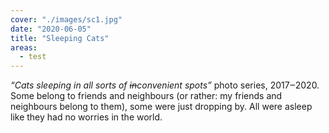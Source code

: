 ```yaml
---
cover: "./images/sc1.jpg"
date: "2020-06-05"
title: "Sleeping Cats"
areas:
  - test
---
```


_“Cats sleeping in all sorts of ~~in~~convenient spots”_ photo series, 2017‒2020. Some belong to friends and neighbours (or rather: my friends and neighbours belong to them), some were just dropping by. All were asleep like they had no worries in the world.

<Photo
  src="sleeping-cats/images/sc1.jpg"
  caption="This is not an apple"
  alt="Gray tabby kitten sleeping in a wooden storage box that said 'Apples' atop of a pile of newspapers. The handle is full of scratches."
  downloadUrl="https://www.dropbox.com/s/nu0xrsje9npbdlx/full_sc1.jpg?dl=0"
  isFree
/>

<Photo
  src="sleeping-cats/images/sc4.jpg"
  caption="Excuse me Sir, may I pass?"
  alt="Orange tabby cat sleeping on a stair in a staircase. A pair of human feet are seen descending the stairs and blocked by the cat."
  downloadUrl="https://www.dropbox.com/s/h94jkj0kdupzz1q/full_sc4.jpg?dl=0"
  isFree
/>

<Photo
  src="sleeping-cats/images/sc2.jpg"
  caption="Your friends after a fun night out"
  alt="Two cats sprawled in awkward sleeping position in the driveway in front of a house."
  downloadUrl="https://www.dropbox.com/s/i90qf2memynv8ji/full_sc2.jpg?dl=0"
/>

<Photo
  src="sleeping-cats/images/sc3.jpg"
  caption="Scooter guard"
  alt="Orange tabby cat sleeping on a motor scooter seating."
  downloadUrl="https://www.dropbox.com/s/yegwx12ydtgwem2/full_sc3.jpg?dl=0"
/>

<Photo
  src="sleeping-cats/images/sc6.jpg"
  caption="Calico and city bike"
  alt="Calico cat sleeping in a shady spot in a sunny front yard. Across the cat a white city bike with brown handles is parked."
  downloadUrl="https://www.dropbox.com/s/k8sg2eb51kzmupw/full_sc6.jpg?dl=0"
/>

<Photo
  src="sleeping-cats/images/sc5.jpg"
  caption="Balance"
  alt="White cat with black spots sleeping on top of a railing with her legs tucked underneath her body."
  downloadUrl="https://www.dropbox.com/s/xxeuuc961wbxdm0/full_sc5.jpg?dl=0"
/>

<Photo
  src="sleeping-cats/images/sc7.jpg"
  caption="Strange-looking cats, these"
  alt="Two dachschund dogs sleeping on a chair in a garden"
  downloadUrl="https://www.dropbox.com/s/gbsb8yg3m9ft79e/full_sc7.jpg?dl=0"
/>

